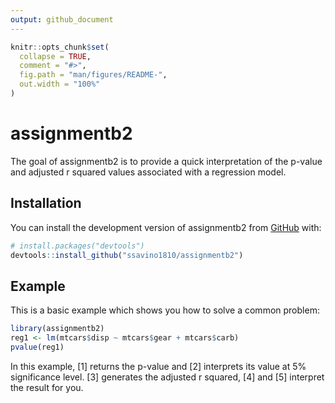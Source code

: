 ```yaml
---
output: github_document
---
```


```r
knitr::opts_chunk$set(
  collapse = TRUE,
  comment = "#>",
  fig.path = "man/figures/README-",
  out.width = "100%"
)
```

# assignmentb2

The goal of assignmentb2 is to provide a quick interpretation of the p-value and adjusted r squared values associated with a regression model. 

## Installation

You can install the development version of assignmentb2 from [GitHub](https://github.com/) with:

``` r
# install.packages("devtools")
devtools::install_github("ssavino1810/assignmentb2")
```

## Example

This is a basic example which shows you how to solve a common problem:

```r
library(assignmentb2)
reg1 <- lm(mtcars$disp ~ mtcars$gear + mtcars$carb)
pvalue(reg1)
```

In this example, [1] returns the p-value and [2] interprets its value at 5% significance level. [3] generates the adjusted r squared, [4] and [5] interpret the result for you. 
